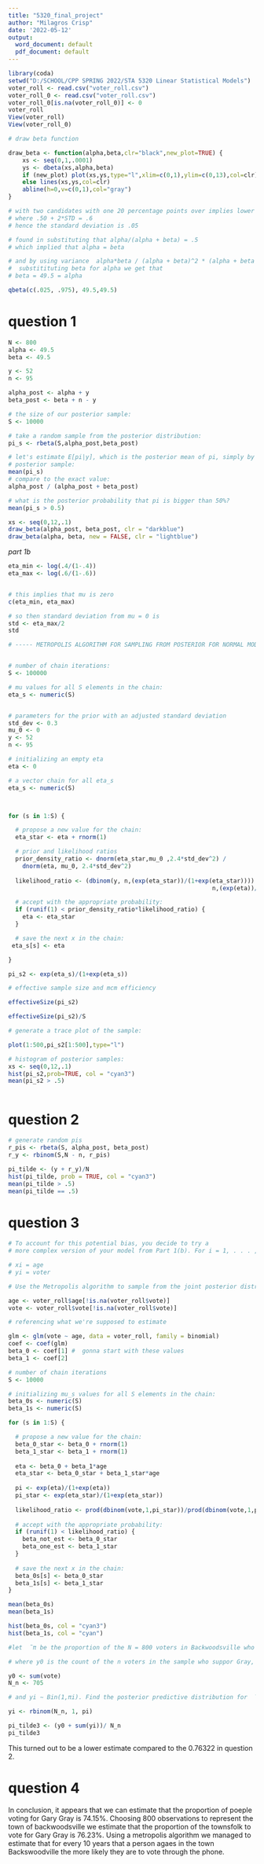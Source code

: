 ---
title: "5320_final_project"
author: "Milagros Crisp"
date: '2022-05-12'
output:
  word_document: default
  pdf_document: default
---

```{r include=FALSE}
library(coda)
setwd("D:/SCHOOL/CPP SPRING 2022/STA 5320 Linear Statistical Models")
voter_roll <- read.csv("voter_roll.csv")
voter_roll_0 <- read.csv("voter_roll.csv")
voter_roll_0[is.na(voter_roll_0)] <- 0
voter_roll
View(voter_roll)
View(voter_roll_0)

# draw beta function 

draw_beta <- function(alpha,beta,clr="black",new_plot=TRUE) {
	xs <- seq(0,1,.0001)
	ys <- dbeta(xs,alpha,beta)
	if (new_plot) plot(xs,ys,type="l",xlim=c(0,1),ylim=c(0,13),col=clr)
	else lines(xs,ys,col=clr)
	abline(h=0,v=c(0,1),col="gray")
}

```

```{r}
# with two candidates with one 20 percentage points over implies lower and end points to be .40 and .60  suggesting mean = .5
# where .50 + 2*STD = .6
# hence the standard deviation is .05

# found in substituting that alpha/(alpha + beta) = .5 
# which implied that alpha = beta 

# and by using variance  alpha*beta / (alpha + beta)^2 * (alpha + beta + 1) = .0025
#  substitituting beta for alpha we get that 
# beta = 49.5 = alpha

qbeta(c(.025, .975), 49.5,49.5)
```

# question 1
```{r }
N <- 800
alpha <- 49.5
beta <- 49.5

y <- 52
n <- 95

alpha_post <- alpha + y
beta_post <- beta + n - y

# the size of our posterior sample:
S <- 10000

# take a random sample from the posterior distribution:
pi_s <- rbeta(S,alpha_post,beta_post)

# let's estimate E[pi|y], which is the posterior mean of pi, simply by looking at the sample mean of our
# posterior sample:
mean(pi_s)
# compare to the exact value:
alpha_post / (alpha_post + beta_post)

# what is the posterior probability that pi is bigger than 50%?
mean(pi_s > 0.5)
```

```{r}
xs <- seq(0,12,.1)
draw_beta(alpha_post, beta_post, clr = "darkblue")
draw_beta(alpha, beta, new = FALSE, clr = "lightblue")

```

*part 1b* 
```{r}
eta_min <- log(.4/(1-.4))
eta_max <- log(.6/(1-.6))


# this implies that mu is zero 
c(eta_min, eta_max)

# so then standard deviation from mu = 0 is 
std <- eta_max/2
std

# ----- METROPOLIS ALGORITHM FOR SAMPLING FROM POSTERIOR FOR NORMAL MODEL -----


# number of chain iterations:
S <- 100000

# mu values for all S elements in the chain:
eta_s <- numeric(S)


# parameters for the prior with an adjusted standard deviation
std_dev <- 0.3 
mu_0 <- 0
y <- 52
n <- 95

# initializing an empty eta
eta <- 0

# a vector chain for all eta_s
eta_s <- numeric(S)



for (s in 1:S) {

  # propose a new value for the chain:
  eta_star <- eta + rnorm(1)

  # prior and likelihood ratios
  prior_density_ratio <- dnorm(eta_star,mu_0 ,2.4*std_dev^2) / 
    dnorm(eta, mu_0, 2.4*std_dev^2)
  
  likelihood_ratio <- (dbinom(y, n,(exp(eta_star))/(1+exp(eta_star)))) / (dbinom(y,
                                                          n,(exp(eta))/(1+exp(eta))))

  # accept with the appropriate probability:
  if (runif(1) < prior_density_ratio*likelihood_ratio) {
    eta <- eta_star
  }

  # save the next x in the chain:
 eta_s[s] <- eta

}

pi_s2 <- exp(eta_s)/(1+exp(eta_s))

# effective sample size and mcm efficiency

effectiveSize(pi_s2)

effectiveSize(pi_s2)/S

# generate a trace plot of the sample:

plot(1:500,pi_s2[1:500],type="l")

# histogram of posterior samples:
xs <- seq(0,12,.1)
hist(pi_s2,prob=TRUE, col = "cyan3")
mean(pi_s2 > .5)



```

# question 2
```{r}
# generate random pis
r_pis <- rbeta(S, alpha_post, beta_post)
r_y <- rbinom(S,N - n, r_pis)

pi_tilde <- (y + r_y)/N
hist(pi_tilde, prob = TRUE, col = "cyan3")
mean(pi_tilde > .5)
mean(pi_tilde == .5)
```

# question 3
```{r eval=FALSE, include=FALSE}
# To account for this potential bias, you decide to try a
# more complex version of your model from Part 1(b). For i = 1, . . . , 800, let xi and yi be the age and vote respectively of voter i (with yi = 1 if voter i supports Gray). Then let P(yi = 1) ≡ πi ≡ exp(ηi)/1+exp(ηi) where ηi = β0 + β1xi We will use flat priors for β0 and β1 (i.e., p(β0, β1) ∝ 1).

# xi = age
# yi = voter

```


```{r}
# Use the Metropolis algorithm to sample from the joint posterior distribution of β0 and β1. Confirm your results are accurate by comparing them to frequentist estimates of this logistic regression model (hint: glm(vote ~ age,binomial)

age <- voter_roll$age[!is.na(voter_roll$vote)]
vote <- voter_roll$vote[!is.na(voter_roll$vote)]

# referencing what we're supposed to estimate

glm <- glm(vote ~ age, data = voter_roll, family = binomial)
coef <- coef(glm)
beta_0 <- coef[1] #  gonna start with these values 
beta_1 <- coef[2]

# number of chain iterations
S <- 10000

# initializing mu_s values for all S elements in the chain:
beta_0s <- numeric(S)
beta_1s <- numeric(S)

for (s in 1:S) {

  # propose a new value for the chain:
  beta_0_star <- beta_0 + rnorm(1)
  beta_1_star <- beta_1 + rnorm(1)
  
  eta <- beta_0 + beta_1*age
  eta_star <- beta_0_star + beta_1_star*age
  
  pi <- exp(eta)/(1+exp(eta))
  pi_star <- exp(eta_star)/(1+exp(eta_star))
  
  likelihood_ratio <- prod(dbinom(vote,1,pi_star))/prod(dbinom(vote,1,pi))
  
  # accept with the appropriate probability:
  if (runif(1) < likelihood_ratio) {
    beta_not_est <- beta_0_star
    beta_one_est <- beta_1_star
  }
  
  # save the next x in the chain:
  beta_0s[s] <- beta_0_star
  beta_1s[s] <- beta_1_star
}

mean(beta_0s)
mean(beta_1s)

hist(beta_0s, col = "cyan3")
hist(beta_1s, col = "cyan")

```

```{r}
#let  ̃π be the proportion of the N = 800 voters in Backwoodsville who support Gray. We have  ̃π = (y0 +∑yi)/N,

# where y0 is the count of the n voters in the sample who suppor Gray, and the sum is over the N−n = 800−95 = 705 voters not included in the sample, 

y0 <- sum(vote)
N_n <- 705

# and yi ∼ Bin(1,πi). Find the posterior predictive distribution for  ̃π, and compare this to your results in Part 2.

yi <- rbinom(N_n, 1, pi)

pi_tilde3 <- (y0 + sum(yi))/ N_n
pi_tilde3

```
This turned out to be a lower estimate compared to the 0.76322 in question 2.

# question 4 
In conclusion, it appears that we can estimate that the proportion of poeple voting for Gary Gray is 74.15%. Choosing 800 observations to represent the town of backwoodsville  we estimate that the proportion of the townsfolk to vote for Gary Gray is 76.23%. Using a metropolis algorithm we managed to estimate that for every 10 years that a person agaes in the town Backswoodville the more likely they are to vote through the phone.
